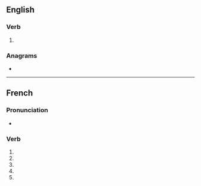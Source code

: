 {{also|affirmé}}
==English==

===Verb===
{{head|en|verb}}

# {{obsolete spelling of|en|affirm}}

===Anagrams===
* {{anagrams|en|a=aeffimr|affimer}}

----

==French==

===Pronunciation===
* {{fr-IPA|pos=v}}

===Verb===
{{head|fr|verb form}}

# {{inflection of|fr|affirmer||1|s|pres|indc}}
# {{inflection of|fr|affirmer||3|s|pres|indc}}
# {{inflection of|fr|affirmer||1|s|pres|subj}}
# {{inflection of|fr|affirmer||3|s|pres|subj}}
# {{inflection of|fr|affirmer||2|s|impr}}
